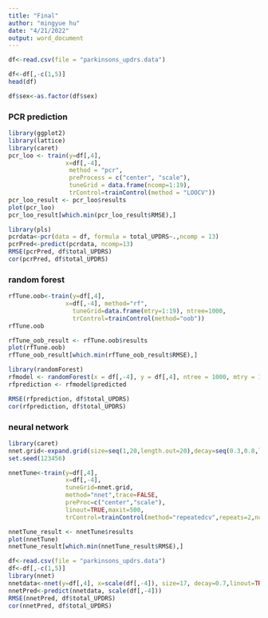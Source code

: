 ```yaml
---
title: "Final"
author: "mingyue hu"
date: "4/21/2022"
output: word_document
---
```



```r
df<-read.csv(file = "parkinsons_updrs.data")

df<-df[,-c(1,5)]
head(df)

df$sex<-as.factor(df$sex)
```
###  PCR prediction
```r
library(ggplot2)
library(lattice)
library(caret)
pcr_loo <- train(y=df[,4],
                x=df[,-4],
                 method = "pcr",
                 preProcess = c("center", "scale"),
                 tuneGrid = data.frame(ncomp=1:19),
                 trControl=trainControl(method = "LOOCV"))
pcr_loo_result <- pcr_loo$results 
plot(pcr_loo)
pcr_loo_result[which.min(pcr_loo_result$RMSE),]

library(pls)
pcrdata<-pcr(data = df, formula = total_UPDRS~.,ncomp = 13)
pcrPred<-predict(pcrdata, ncomp=13)
RMSE(pcrPred, df$total_UPDRS)
cor(pcrPred, df$total_UPDRS)

```


### random forest
```r
rfTune.oob<-train(y=df[,4],
                x=df[,-4], method="rf",
                  tuneGrid=data.frame(mtry=1:19), ntree=1000,
                  trControl=trainControl(method="oob"))
rfTune.oob

rfTune_oob_result <- rfTune.oob$results
plot(rfTune.oob)
rfTune_oob_result[which.min(rfTune_oob_result$RMSE),]

library(randomForest)
rfmodel <- randomForest(x = df[,-4], y = df[,4], ntree = 1000, mtry = 19) 
rfprediction <- rfmodel$predicted

RMSE(rfprediction, df$total_UPDRS)
cor(rfprediction, df$total_UPDRS)
```

### neural network
```r
library(caret)
nnet.grid<-expand.grid(size=seq(1,20,length.out=20),decay=seq(0.3,0.8,length.out=6))
set.seed(123456)

nnetTune<-train(y=df[,4],
                x=df[,-4],
                tuneGrid=nnet.grid,
                method="nnet",trace=FALSE,
                preProc=c("center","scale"),
                linout=TRUE,maxit=500,
                trControl=trainControl(method="repeatedcv",repeats=2,number=5))

nnetTune_result <- nnetTune$results
plot(nnetTune)
nnetTune_result[which.min(nnetTune_result$RMSE),]

df<-read.csv(file = "parkinsons_updrs.data")
df<-df[,-c(1,5)]
library(nnet)
nnetdata<-nnet(y=df[,4], x=scale(df[,-4]), size=17, decay=0.7,linout=TRUE, maxit=500)
nnetPred<-predict(nnetdata, scale(df[,-4]))
RMSE(nnetPred, df$total_UPDRS)
cor(nnetPred, df$total_UPDRS)
```


